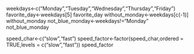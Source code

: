 weekdays<-c("Monday","Tuesday","Wednesday","Thursday","Friday")
favorite_day<-weekdays[5]
favorite_day
without_monday<-weekdays[c(-1)]
without_monday
not_blue_monday<-weekdays!="Monday"
not_blue_monday


speed_char<-c("slow","fast")
speed_factor<-factor(speed_char,ordered = TRUE,levels = c("slow","fast"))
speed_factor                     
